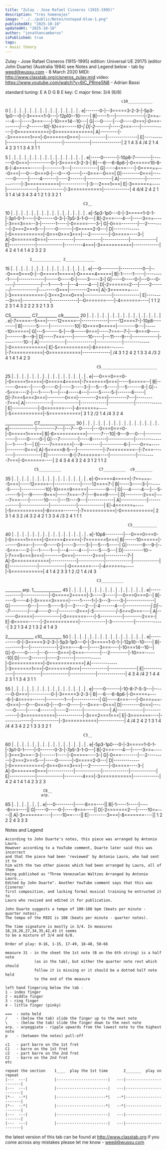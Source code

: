 ```yaml
---
title: "Zulay - Jose Rafael Cisneros (1915-1995)"
description: "tres homenajes"
image: "../../public/Notes/notepad-blue-1.png"
publishedAt: "2025-10-10"
updatedAt: "2025-10-10" 
author: "jonathancamberos"
isPublished: true
tags: 
- music theory
---
```


Zulay - Jose Rafael Cisneros (1915-1995)
edition: Universal UE 29175 (editor John Duarte) (Australia 1984)
see Notes and Legend below - tab by weed@wussu.com - 8 March 2020
MIDI: http://www.classtab.org/cisneros_zulay.mid
video: https://www.youtube.com/watch?v=6iC_PRme5N8 - Adrian Bassi

standard tuning: E A D G B E        key: C major        time: 3/4 (6/8)

                                                        c10___________
0  | . | .    | . | . | .   | . | . | .   | . | . | .   |  . | . | .
e|-------0-|--3=====3-2-3-|-5p3-1p0---0-|-3=====1-0---|-12p10--10-----|
B|-----1---|--------------|-2===----4---|-----3===----|-10===14--10---|
G|---0-----|*---0-----0===|-0===--------|---2-------10|-10===------10-|
D|-2-------|*-----2===----|-------------|-0===========|-0=============|
A|---------|--3=======1===|-0=======0===|-------------|---------------|
E|---------|--------------|-------------|-------------|---------------|
   2   1      4       3 4  /4 2 1   4     4 2 3 1   1   3    4
              3       1     1

5  | . | . | .   |  . | .  | .   | . | . | .   | . | . | .   | . | . | .
e|-----0-------|-10p8-7--------|-------0-0===|-----------0-|-3=====3-2-3-|
B|---6---6-8p6-|-0======10-8-6-|-4=====------|---------1---|-------------|
G|-----4===----|-0======---0===|---0---0===0-|---0---0-----|---0===--0===|
D|---------0===|--------0------|-----4-------|-----2-------|-------------|
A|-------------|---------------|-3===========|-------------|-3---2===1===|
E|-3=======----|---------------|-------------|-3===========|-------------|
     4   4/4 2   4  2 1 3  1 4  \4   3                       4       3 4
   1   2                         1             3             3   2   1

                                       C3__
10 | . | . | .   | . | . | .   | . | . | .   | . | . | .   | . | . | .
e|-5p3-1p0---0-|-3=====1-0-1-|-3p1-0-1-----|-0-------0-3-|-7p5-3-1-0---|
B|-2===----4---|-----3===----|-3===3===--3-|-------1-----|-0=====----3-|
G|-0===--------|---2---------|-2===2===5---|-----0-------|-0=====2-0---|
D|-------------|-0===========|-0===0===3===|---2---------|-0=====----3-|
A|-0=======0===|-------------|-------------|-------------|-------------|
E|-------------|-------------|---------4===|-3===========|-------------|
                                       4       2           4 1 4 1   4
                                       2     3                   2   3

               1_____________ 2_____________
15 | . | . | .   | . | . | .    | . | . | .    | . | . | .   | . | . | .
e|---0---------|-----------0--|---0===0===0-|--0=====1=====|-0=====4=====|
B|-1-----1-----|---------1----|-------------|------0-----0-|-----3-----3-|
G|-----0-----0-|---0---0-----*|-------------|*---1-----1---|---4-----4---|
D|-2=======2---|-----2-------*|-------------|*---------0===|---------2===|
A|-3=======----|-3===========-|-3===2===0===|--------------|-------------|
E|---------3===|--------------|-------------|--0=======----|-4=======----|
   1                                             1   2       2 3 1 4 3 2
   2       2                    3   2                                1
   3       3

   C5__________                 C7__________  c9________
20 | . | . | .   | . | .  | .   | . | . | .   | . | . | .   |  . | . | .
e|-7=====--5===|-----12=====--|-------------|-----12====7-|-10p8---------|
B|-------5-----|------------10|-10====9=====|---------9---|------10======|
G|---5-------5-|---9------9===|-----7===--7-|---9===9-----|--------9---9-|
D|-----7===----|-------10-----|---11----9---|-------------|----------10--|
A|-------------|--------------|-------------|-------------|-0============|
E|-5===========|-8=====-------|-7===========|-0===========|--------------|
  /4   3         1 2 4 2  1 3   3 4  /3 2         4     1   4  1 4 2 3

                                             C5_________________________
25 | . | . | .   | . | . | .   | . | . | .   | . | . | .   | . | . | .
e|---0===0===0-|-0=====1=====|-0=====4=====|-7=======5===|-----5=====--|
B|-------0===--|-----0-----0-|-----3-----3-|---5---5-----|---5-------8-|
G|---5===----2-|---1-----1---|---4-----4---|-----5-----5-|-------6-----|
D|-7===5===3===|---------0===|---------2===|---------7---|---------7===|
A|-------------|-------------|-------------|-------------|-------------|
E|-------------|-0=======----|-4=======----|-5===========|-5===========|
   3 1 2  /2 1                       4      /4       3           2   4

 ______________  C7__________________
30 | . | . | .   | . | . | .   | . | . | .   | . | . | .   | . | . | .
e|-------------|---------7---|---7---0-----|---0===0===0-|-0=====1=====|
B|-6===========|-------7---10|-9---9---0---|-------------|-----0-----0-|
G|---7---------|-----8-------|-------------|-------------|---1-----1---|
D|-----7=======|---9---------|-----------6-|-----0===----|---------0===|
A|-5=====8-5---|-------------|-7=========--|-7===--------|-------------|
E|-----------8-|-7=======----|-------------|---------7===|-0=======----|
   2 4 3 4   4     3 2     4   3         1   2       1       1   2

                 C5__________                 C7__________  c9________
35 | . | . | .   | . | . | .   | . | .  | .   | . | . | .   | . | . | .
e|-0=====4=====|-7=====--5===|-----12=====--|-------------|-----12====7-|
B|-----3-----3-|-------5-----|------------10|-10====9=====|---------9---|
G|---4-----4---|---5-------5-|---9------9===|-----7===--7-|---9===9-----|
D|---------2===|-----7===----|-------10-----|---11----9---|-------------|
A|-------------|-------------|--------------|-------------|-------------|
E|-4=======----|-5===========|-8=====-------|-7===========|-0===========|
   2 3 1 4 3 2  /4   3           2 4 2  1 3   3 4  /3 2         4     1
           1                   1

                                                           C5___________
40 | . | . | .   | . | . | .   | . | . | .   | . | . | .   | . | . | .
e|-10p8---------|---0===0===0-|-0=====1=====|-0=====4=====|-7=======5===|
B|------10======|-------0===--|-----0-----0-|-----3-----3-|---5---5-----|
G|--------9---9-|---5===----2-|---1-----1---|---4-----4---|-----5---5---|
D|----------10--|-7===5===3===|---------0===|---------2===|-----------7-|
A|-0============|-------------|-------------|-------------|-------------|
E|--------------|-------------|-0=======----|-4=======----|-5===========|
   4  1 4 2 3     3 1 2  /2 1                       4      /4       3

                                             C3__________
 ________                                   arp.         1______________
45 | . | . | .   | . | . | .   | . | . | .   | . | . | .   | . | . | .
e|-------------|-------------|-0=====2=====|-3-----3-----|---0===0===0--|
B|-----5-----4-|-3=====3=====|-----1-----1-|-3---3-----3-|--------------|
G|---------0---|-----5-----5-|---2-----2---|-4-------4---|-------------*|
D|---7---------|---4-----0---|---------0===|-5-----------|-5===0===----*|
A|-------0=====|-------------|-0=======----|-5-----------|---------2===-|
E|-8=====------|-2===========|-------------|-3-----------|--------------|
     3       2   1 3 4           2 1 3       2
   4             1                           4
                                             3

 2_____________                                            c10__________
50 | . | . | .   | . | . | .   | . | . | .   | . | . | .   | .  | . | .
e|-----------0-|-3=====3-2-3-|-5p3-1p0---0-|-3=====1-0-1-|-12p10--10----|
B|---------1---|-------------|-2===----4---|-----3===----|-10===14--10--|
G|-0-----0-----|---0-----0===|-0===--------|---2---------|-10===------10|
D|-----2-------|-----2-------|-------------|-0===========|-0============|
A|-------------|-3=======1===|-0=======0===|-------------|--------------|
E|-------------|-------------|-------------|-------------|--------------|
                 4       3 4  /4 2 1   4     4 2 3 1   1   3    4
                 3       1     1

55 | . | . | .   |  . | . | .   | . | . | .   | . | . | .   | . | . | .
e|-----0-------|-10-8-7-5-3---|-------0-0===|-----------0-|-3=====3-2-3-|
B|---6---6-8p6-|-0======----6-|-4=====------|---------1---|-------------|
G|-----4===----|-0======--0===|---0---0===0-|---0---0-----|---0===--0===|
D|---------0===|--------0-----|-----4-------|-----2-------|-------------|
A|-------------|--------------|-3===========|-------------|-3===2===1===|
E|-3=======----|--------------|-------------|-3===========|-------------|
     4    /4 2   4  2 1 3 1 4  /4                           4       3 4
   2   2                        1   3         3             3   2   1

                                       C3__
60 | . | . | .   | . | . | .   | . | . | .   | . | . | .   | . | . | .
e|-5p3-1p0---0-|-3=====1-0-1-|-3p1-0-1-----|-0-------0-3-|-7p5-3-1-0---|
B|-2===----4---|-----3===----|-3===3===--3-|-------1-----|-0=====----3-|
G|-0===--------|---2---------|-2===2===5---|-----0-------|-0=====2-0---|
D|-------------|-0===========|-0===0===3===|---2---------|-0=====----3-|
A|-0=======0===|-------------|-------------|-------------|-------------|
E|-------------|-------------|---------4===|-3===========|-------------|
                                       4       2           4 1 4 1   4
                                       2     3                   2   3

                     C8__
                    arp.
65 | . | . | .   | . | . | .
e|---0---------|-----8===----||
B|-1-----1-----|-----8===----||
G|-----0-----0-|-----9===----||
D|-2=======2---|-----10==----||
A|-3=======----|-----10==----||
E|---------3===|-8=======----||
   1                 2
   2       2         4
   3       3         3

Notes and Legend
~~~~~~~~~~~~~~~~
According to John Duarte's notes, this piece was arranged by Antonio Lauro.
However according to a YouTube comment, Duarte later said this was incorrect
and that the piece had been 'reviewed' by Antonio Lauro, who had sent it to
him with the two other pieces which had been arranged by Lauro, all of them
being published as "Three Venezuelan Waltzes Arranged by Antonio Lauro...
Edited by John Duarte". Another YouTube comment says that this was Cisneros'
first composition, and lacking formal musical training he entrusted it to
Lauro who revised and edited it for publication.

John Duarte suggests a tempo of 100-108 bpm (beats per minute - quarter notes).
The tempo of the MIDI is 108 (beats per minute - quarter notes).

The time signature is mostly in 3/4. In measures 18,19,26,27,34,35,42,43 it seems
to be a mixture of 3/4 and 6/8.

Order of play: 0-16, 1-15, 17-49, 18-48, 50-66

measure 31 - in the sheet the 1st note (B on the 6th string) is a half note
             (as in the tab), but either the quarter note rest which should
             follow it is missing or it should be a dotted half note held
             to the end of the measure

left hand fingering below the tab -
1 - index finger
2 - middle finger
3 - ring finger
4 - little finger (pinky)

===  - note held
/    - (below the tab) slide the finger up to the next note
\    - (below the tab) slide the finger down to the next note
arp. - arpeggiate - ripple upwards from the lowest note to the highest note
p    - (between the notes) pull-off

c1   - part barre on the 1st fret
C1   - barre on the 1st fret
c2   - part barre on the 2nd fret
C2   - barre on the 2nd fret
etc

repeat the section    1____  play the 1st time       2_______  play on repeat
|---  ---|            |-----------------------|   ---|-----------------------|
|---  ---|            |-----------------------|   ---|-----------------------|
|*--  --*|            |----------------------*|   --*|-----------------------|
|*--  --*|            |----------------------*|   --*|-----------------------|
|---  ---|            |-----------------------|   ---|-----------------------|
|---  ---|            |-----------------------|   ---|-----------------------|

~~~~~~~~~~~~~~~~~~~~~~~~~~~~~~~~~~~~~~~~~~~~~~~~~~~~~~~~~~~~~~~~~~~~~~~~~~~~~~~~

the latest version of this tab can be found at http://www.classtab.org
if you come across any mistakes please let me know - weed@wussu.com

